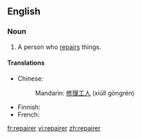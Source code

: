 ==English==

===Noun===
{{en-noun}}

# A person who [[repair|repairs]] things.

====Translations====
{{trans-top|person who repairs}}
* Chinese:
*: Mandarin: [[修理]][[工人]] (xiūlǐ gōngrén)
{{trans-mid}}
* Finnish: {{t+|fi|korjaaja}}
* French: {{t|fr|réparateur|m}}
{{trans-bottom}}

[[fr:repairer]]
[[vi:repairer]]
[[zh:repairer]]
